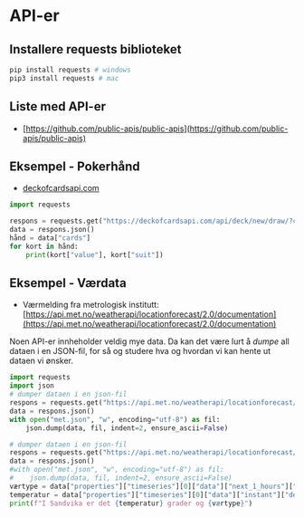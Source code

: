 # API-er

## Installere requests biblioteket

```bash
pip install requests # windows
pip3 install requests # mac
```

## Liste med API-er

- [https://github.com/public-apis/public-apis](https://github.com/public-apis/public-apis)

## Eksempel - Pokerhånd

- [deckofcardsapi.com](https://deckofcardsapi.com)

```python
import requests

respons = requests.get("https://deckofcardsapi.com/api/deck/new/draw/?count=2")
data = respons.json()
hånd = data["cards"]
for kort in hånd:
    print(kort["value"], kort["suit"])
```

## Eksempel - Værdata

- Værmelding fra metrologisk institutt: [https://api.met.no/weatherapi/locationforecast/2.0/documentation](https://api.met.no/weatherapi/locationforecast/2.0/documentation)

Noen API-er innheholder veldig mye data.
Da kan det være lurt å _dumpe_ all dataen i en JSON-fil, for så og studere hva og hvordan vi kan hente ut dataen vi ønsker.

```python
import requests
import json
# dumper dataen i en json-fil
respons = requests.get("https://api.met.no/weatherapi/locationforecast/2.0/complete?lat=60.10&lon=10" , headers={ 'User-Agent': 'Python'})
data = respons.json()
with open("met.json", "w", encoding="utf-8") as fil:
    json.dump(data, fil, indent=2, ensure_ascii=False)
```

```python
# dumper dataen i en json-fil
respons = requests.get("https://api.met.no/weatherapi/locationforecast/2.0/complete?lat=60.10&lon=10" , headers={ 'User-Agent': 'Python'})
data = respons.json()
#with open("met.json", "w", encoding="utf-8") as fil:
#    json.dump(data, fil, indent=2, ensure_ascii=False)
værtype = data["properties"]["timeseries"][0]["data"]["next_1_hours"]["summary"]["symbol_code"]
temperatur = data["properties"]["timeseries"][0]["data"]["instant"]["details"]["air_temperature"]
print(f"I Sandvika er det {temperatur} grader og {værtype}")
```
